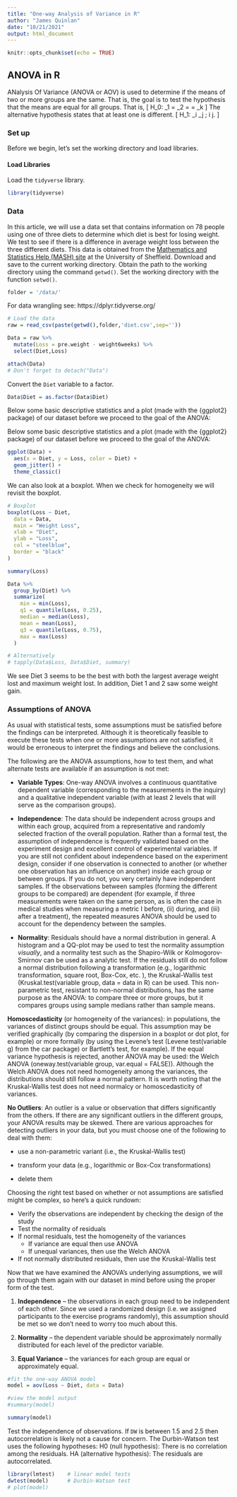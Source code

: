 ```yaml
---
title: "One-way Analysis of Variance in R"
author: "James Quinlan"
date: "10/21/2021"
output: html_document
---
```



```r
knitr::opts_chunk$set(echo = TRUE)
```


## ANOVA in R

ANalysis Of Variance (ANOVA or AOV) is used to determine if the means of two or more groups are the same.  That is, the goal is to test the hypothesis that the means are equal for all groups.
That is, 
\[
H_0: \mu_1 = \mu_2 = \dots = \mu_k
\]
The alternative hypothesis states that at least one is different. 
\[
H_1: \mu_i \ne \mu_j \; \exists i \ne j. 
\]



### Set up 
Before we begin, let's set the working directory and load libraries.  

#### Load Libraries
Load the `tidyverse` library.  
```r
library(tidyverse)
```



### Data

In this article, we will use a data set that contains information on 78 people using one of three diets to determine which diet is best for losing weight. We test to see if there is a difference in average weight loss between the three different diets. This data is obtained from the [Mathematics and Statistics Help (MASH) site](https://www.sheffield.ac.uk/mash/statistics/datasets) at the University of Sheffield.  Download and save to the current working directory.
Obtain the path to the working directory using the command `getwd()`.  Set the 
working directory with the function `setwd()`. 

```r
folder = '/data/'
```

For data wrangling see: https://dplyr.tidyverse.org/

```r
# Load the data
raw = read_csv(paste(getwd(),folder,'diet.csv',sep=''))
```
```r
Data = raw %>% 
  mutate(Loss = pre.weight - weight6weeks) %>%
  select(Diet,Loss)
```

```r
attach(Data)
# Don't forget to detach("Data")
```

Convert the `Diet` variable to a factor.  
```r
Data$Diet = as.factor(Data$Diet)
```

Below some basic descriptive statistics and a plot (made with the {ggplot2} package) of our dataset before we proceed to the goal of the ANOVA:

 Below some basic descriptive statistics and a plot (made with the {ggplot2} package) of our dataset before we proceed to the goal of the ANOVA:

 
 
```r
ggplot(Data) +
  aes(x = Diet, y = Loss, color = Diet) +
  geom_jitter() +
  theme_classic()
```
 
We can also look at a boxplot.  When we check for homogeneity we will revisit the boxplot.

```r
# Boxplot
boxplot(Loss ~ Diet,
  data = Data,
  main = "Weight Loss",
  xlab = "Diet",
  ylab = "Loss",
  col = "steelblue",
  border = "black"
)
```
 
```r
summary(Loss)
```
 


```r
Data %>% 
  group_by(Diet) %>% 
  summarize(
    min = min(Loss), 
    q1 = quantile(Loss, 0.25), 
    median = median(Loss), 
    mean = mean(Loss), 
    q3 = quantile(Loss, 0.75), 
    max = max(Loss)
  )

# Alternatively
# tapply(Data$Loss, Data$Diet, summary)
```
We see Diet 3 seems to be the best with both the largest average weight lost and maximum weight lost.  In addition, Diet 1 and 2 saw some weight gain.  




### Assumptions of ANOVA

As usual with statistical tests, some assumptions must be satisfied before the findings can be interpreted. Although it is theoretically feasible to execute these tests when one or more assumptions are not satisfied, it would be erroneous to interpret the findings and believe the conclusions. 

The following are the ANOVA assumptions, how to test them, and what alternate tests are available if an assumption is not met:


- **Variable Types**: One-way ANOVA involves a continuous quantitative dependent variable (corresponding to the measurements in the inquiry) and a qualitative independent variable (with at least 2 levels that will serve as the comparison groups). 


- **Independence**: The data should be independent across groups and within each group, acquired from a representative and randomly selected fraction of the overall population. Rather than a formal test, the assumption of independence is frequently validated based on the experiment design and excellent control of experimental variables. If you are still not confident about independence based on the experiment design, consider if one observation is connected to another (or whether one observation has an influence on another) inside each group or between groups. If you do not, you very certainly have independent samples. If the observations between samples (forming the different groups to be compared) are dependent (for example, if three measurements were taken on the same person, as is often the case in medical studies when measuring a metric I before, (ii) during, and (iii) after a treatment), the repeated measures ANOVA should be used to account for the dependency between the samples. 


- **Normality**: Residuals should have a normal distribution in general. A histogram and a QQ-plot may be used to test the normality assumption _visually_, and a normality test such as the Shapiro-Wilk or Kolmogorov-Smirnov can be used as a analytic test. If the residuals still do not follow a normal distribution following a transformation (e.g., logarithmic transformation, square root, Box-Cox, etc. ), the Kruskal-Wallis test (Kruskal.test(variable group, data = data in R) can be used. This non-parametric test, resistant to non-normal distributions, has the same purpose as the ANOVA: to compare three or more groups, but it compares groups using sample medians rather than sample means. 

**Homoscedasticity** (or homogeneity of the variances):  in populations, the variances of distinct groups should be equal. This assumption may be verified graphically (by comparing the dispersion in a boxplot or dot plot, for example) or more formally (by using the Levene's test (Levene test(variable g) from the car package) or Bartlett's test, for example). If the equal variance hypothesis is rejected, another ANOVA may be used: the Welch ANOVA (oneway.test(variable group, var.equal = FALSE)). Although the Welch ANOVA does not need homogeneity among the variances, the distributions should still follow a normal pattern. It is worth noting that the Kruskal-Wallis test does not need normalcy or homoscedasticity of variances. 

**No Outliers**: An outlier is a value or observation that differs significantly from the others. If there are any significant outliers in the different groups, your ANOVA results may be skewed. There are various approaches for detecting outliers in your data, but you must choose one of the following to deal with them: 

  * use a non-parametric variant (i.e., the Kruskal-Wallis test)
  
  * transform your data (e.g., logarithmic or Box-Cox transformations) 
  
  * delete them 
  
Choosing the right test based on whether or not assumptions are satisfied might be complex, so here's a quick rundown: 


* Verify the observations are independent by checking the design of the study 
* Test the normality of residuals 
* If normal residuals, test the homogeneity of the variances 
  - If variance are equal then use ANOVA 
  - If unequal variances, then use the Welch ANOVA 
* If not normally distributed residuals, then use the Kruskal-Wallis test 

Now that we have examined the ANOVA's underlying assumptions, we will go through them again with our dataset in mind before using the proper form of the test.



1. __Independence__ – the observations in each group need to be independent of each other. Since we used a randomized design (i.e. we assigned participants to the exercise programs randomly), this assumption should be met so we don’t need to worry too much about this.

2. __Normality__ – the dependent variable should be approximately normally distributed for each level of the predictor variable. 

3. __Equal Variance__ – the variances for each group are equal or approximately equal.




```r
#fit the one-way ANOVA model
model = aov(Loss ~ Diet, data = Data)

#view the model output
#summary(model)
```

```r
summary(model)
```

Test the independence of observations.  If `DW` is between 1.5 and 2.5 then autocorrelation is likely not a cause for concern.  The Durbin-Watson test uses the following hypotheses:
H0 (null hypothesis): There is no correlation among the residuals.
HA (alternative hypothesis): The residuals are autocorrelated.

```r
library(lmtest)    # linear model tests
dwtest(model)      # Durbin-Watson test  
# plot(model)
```
